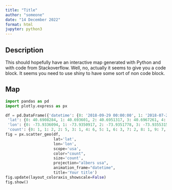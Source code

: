 ```yaml
---
title: "Title"
author: "someone"
date: "14 December 2022"
format: html
jupyter: python3
---
```


## Description

This should hopefully have an interactive map generated with Python and with code from Stackoverflow. Well, no, actually it seems to give you a code block. It seems you need to use shiny to have some sort of non code block. 

## Map

```python
import pandas as pd
import plotly.express as px

df = pd.DataFrame({'datetime': {0: '2018-09-29 00:00:00', 1: '2018-07-28 00:00:00', 2: '2018-07-29 00:00:00', 3: '2018-07-29 00:00:00', 4: '2018-08-01 00:00:00', 5: '2018-08-01 00:00:00', 6: '2018-08-01 00:00:00', 7: '2018-08-05 00:00:00', 8: '2018-09-06 00:00:00', 9: '2018-09-07 00:00:00', 10: '2018-09-07 00:00:00', 11: '2018-09-08 00:00:00', 12: '2018-09-08 00:00:00', 13: '2018-09-08 00:00:00', 14: '2018-10-08 00:00:00', 15: '2018-10-10 00:00:00', 16: '2018-10-10 00:00:00', 17: '2018-10-11 00:00:00', 18: '2018-10-11 00:00:00', 19: '2018-10-11 00:00:00'},
 'lat': {0: 40.6908284, 1: 40.693601, 2: 40.6951317, 3: 40.6967261, 4: 40.697593, 5: 40.6987141, 6: 40.7186497, 7: 40.7187772, 8: 40.7196151, 9: 40.7196865, 10: 40.7187408, 11: 40.7189716, 12: 40.7214273, 13: 40.7226571, 14: 40.7236955, 15: 40.7247207, 16: 40.7221074, 17: 40.7445859, 18: 40.7476252, 19: 40.7476451},
 'lon': {0: -73.9336094, 1: -73.9350917, 2: -73.9351778, 3: -73.9355315, 4: -73.9366737, 5: -73.9393797, 6: -74.0011939, 7: -74.0010918, 8: -73.9887851, 9: -74.0035125, 10: -74.0250842, 11: -74.0299202, 12: -74.029886, 13: -74.027542, 14: -74.0290157, 15: -74.0291541, 16: -74.0220728, 17: -73.9442636, 18: -73.9641326, 19: -73.9533039},
 'count': {0: 1, 1: 2, 2: 5, 3: 1, 4: 6, 5: 1, 6: 3, 7: 2, 8: 1, 9: 7, 10: 3, 11: 3, 12: 1, 13: 2, 14: 1, 15: 1, 16: 2, 17: 1, 18: 1, 19: 1}})
fig = px.scatter_geo(df, 
                     lat='lat', 
                     lon='lon', 
                     scope='usa',
                     color="count", 
                     size='count',
                     projection="albers usa", 
                     animation_frame="datetime", 
                     title='Your title')
fig.update(layout_coloraxis_showscale=False)
fig.show()
```